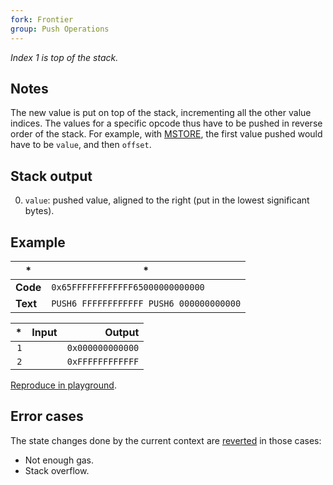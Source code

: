 ```yaml
---
fork: Frontier
group: Push Operations
---
```


_Index 1 is top of the stack._

## Notes

The new value is put on top of the stack, incrementing all the other value indices. The values for a specific opcode thus have to be pushed in reverse order of the stack. For example, with [MSTORE](/#52), the first value pushed would have to be `value`, and then `offset`.

## Stack output

0. `value`: pushed value, aligned to the right (put in the lowest significant bytes).

## Example

| \*       | \*                                      |
| -------- | --------------------------------------- |
| **Code** | `0x65FFFFFFFFFFFF65000000000000`        |
| **Text** | `PUSH6 FFFFFFFFFFFF PUSH6 000000000000` |

|  \* | Input |           Output |
| --: | ----: | ---------------: |
| `1` |       | `0x000000000000` |
| `2` |       | `0xFFFFFFFFFFFF` |

[Reproduce in playground](/playground?unit=Wei&codeType=Mnemonic&code='~xzzzz%5Cn~'~PUSH6%200zFFF%01z~_).

## Error cases

The state changes done by the current context are [reverted](#FD) in those cases:

- Not enough gas.
- Stack overflow.
